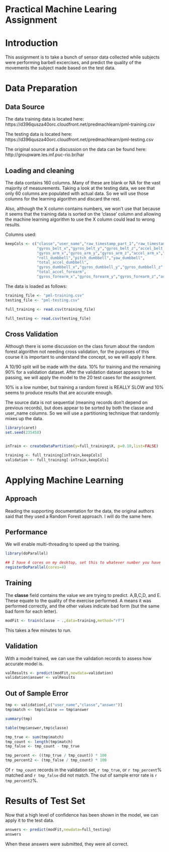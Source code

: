 Practical Machine Learing Assignment
========================================================

# Introduction

This assignment is to take a bunch of sensor data collected while subjects were performing barbell excercises, and predict the quality of the movements the subject made based on the test data.



# Data Preparation

## Data Source
The data training data is located here: https://d396qusza40orc.cloudfront.net/predmachlearn/pml-training.csv

The testing data is located here: https://d396qusza40orc.cloudfront.net/predmachlearn/pml-testing.csv

The original source and a discussion on the data can be found here: http://groupware.les.inf.puc-rio.br/har

## Loading and cleaning

The data contains 160 columns.  Many of these are blank or NA for the vast majority of measurements.  Taking a look at the testing data, we see that only 60 columns are populated with actual data.  So we will use those columns for the learning algorithm and discard the rest.

Also, although the X column contains numbers, we won't use that because it seems that the training data is sorted on the 'classe' column and allowing the machine learning algorithm to use the X column could lead to wrong results.

Columns used:
```{r }

keepCols <- c("classe","user_name","raw_timestamp_part_1","raw_timestamp_part_2","cvtd_timestamp","new_window","num_window","roll_belt","pitch_belt","yaw_belt","total_accel_belt",
              "gyros_belt_x","gyros_belt_y","gyros_belt_z","accel_belt_x","accel_belt_y","accel_belt_z","magnet_belt_x","magnet_belt_y","magnet_belt_z","roll_arm","pitch_arm","yaw_arm","total_accel_arm",
              "gyros_arm_x","gyros_arm_y","gyros_arm_z","accel_arm_x","accel_arm_y","accel_arm_z","magnet_arm_x","magnet_arm_y","magnet_arm_z",
              "roll_dumbbell","pitch_dumbbell","yaw_dumbbell",
              "total_accel_dumbbell",
              "gyros_dumbbell_x","gyros_dumbbell_y","gyros_dumbbell_z","accel_dumbbell_x","accel_dumbbell_y","accel_dumbbell_z","magnet_dumbbell_x","magnet_dumbbell_y","magnet_dumbbell_z","roll_forearm","pitch_forearm","yaw_forearm",
              "total_accel_forearm",
              "gyros_forearm_x","gyros_forearm_y","gyros_forearm_z","accel_forearm_x","accel_forearm_y","accel_forearm_z","magnet_forearm_x","magnet_forearm_y","magnet_forearm_z")

```

The data is loaded as follows:
```{r }
training_file <- "pml-training.csv"
testing_file <- "pml-testing.csv"

full_training <- read.csv(training_file)

full_testing <- read.csv(testing_file)
```

## Cross Validation

Although there is some discussion on the class forum about the random forest algorithm not needing cross validation, for the purposes of this course it is important to understand the concept, so we will apply it here.   

A 10/90 split will be made with the data.  10% for training and the remaining 90% for a validation dataset.  After the validation dataset appears to be passing, we will apply the model to the 20 test cases for the assignment.

10% is a low number, but training a random forest is REALLY SLOW and 10% seems to produce results that are accurate enough.

The source data is not sequential (meaning records don't depend on previous records), but does appear to be sorted by both the classe and user_name columns.  So we will use a partitioning technique that randomly mixes up the data.

```{r}
library(caret)
set.seed(235458)


inTrain <- createDataPartition(y=full_training$X, p=0.10,list=FALSE)

training <- full_training[inTrain,keepCols]
validation <- full_training[-inTrain,keepCols]

```

# Applying Machine Learning

## Approach

Reading the supporting documentation for the data, the original authors said that they used a Random Forest approach.  I will do the same here.

## Performance

We will enable multi-threading to speed up the training.  

```{r  echo=TRUE}
library(doParallel)

## I have 4 cores on my desktop, set this to whatever number you have
registerDoParallel(cores=4)

```

## Training

The **classe** field contains the value we are trying to predict.  A,B,C,D, and E.  These equate to the quality of the exercise performed.  A means it was performed correctly, and the other values indicate bad form (but the same bad form for each letter).

```{r, cache=TRUE }
modFit <- train(classe ~ .,data=training,method="rf")
```

This takes a few minutes to run.

## Validation

With a model trained, we can use the validation records to assess how accurate model is.

```{r }
valResults <- predict(modFit,newdata=validation)
validation$answer <- valResults


```

## Out of Sample Error

```{r }
tmp <- validation[,c("user_name","classe","answer")]
tmp$match <- tmp$classe == tmp$answer

summary(tmp)

table(tmp$answer,tmp$classe)
```

```{r, echo=FALSE}

tmp_true <- sum(tmp$match)
tmp_count <- length(tmp$match)
tmp_false <- tmp_count - tmp_true

tmp_percent <- ((tmp_true / tmp_count)) * 100
tmp_percent2 <- (tmp_false / tmp_count) * 100
```

Of `r tmp_count` records in the validation set, `r tmp_true`, or `r tmp_percent`% matched and `r tmp_false` did not match.  The out of sample error rate is `r tmp_percent2`%.

# Results of Test Set

Now that a high level of confidence has been shown in the model, we can apply it to the test data.

```{r }
answers <- predict(modFit,newdata=full_testing)
answers
```

When these answers were submitted, they were all correct.  




